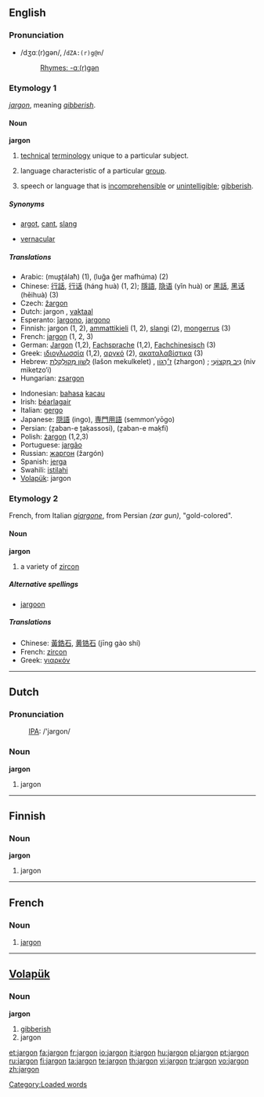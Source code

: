 {{see|Jargon}}
{{wikipedia}}
==English==

===Pronunciation===
* /dʒɑː(r)ɡən/, /<tt>dZA:(r)g@n</tt>/
*: [[Rhymes:English:-ɑː(r)ɡən|Rhymes: -ɑː(r)ɡən]]

===Etymology 1===
{{OF.}} ''[[#French|jargon]]'', meaning ''[[gibberish]]''.

====Noun====
'''jargon''' {{italbrac|uncountable in most senses}}

# {{uncountable}} [[technical]] [[terminology]] unique to a particular subject.
# {{countable}} language characteristic of a particular [[group]].
# {{uncountable}} speech or language that is [[incomprehensible]] or [[unintelligible]]; [[gibberish]].

=====Synonyms=====
* {{sense|language characteristic of a group}} [[argot]], [[cant]], [[slang]]
* [[vernacular]]

=====Translations=====
{{checktrans-top}}
* Arabic: {{Arab|[[مصطلح]]}} (muʂʈálaħ) {{m}} (1), {{Arab|[[لغة غير مفهومة]]}} (luğa ğer mafhúma) {{f}} (2)
* Chinese: [[行話]], [[行话]] (háng huà) (1, 2); [[隱語]], [[隐语]] (yǐn huà) or [[黑話]], [[黑话]] (hēihuà) (3)
* Czech: [[žargon]] {{m}}
* Dutch: jargon {{n}}, [[vaktaal]] {{f}}
* Esperanto: [[ĵargono]], [[jargono]]
* Finnish: jargon (1, 2), [[ammattikieli]] (1, 2), [[slangi]] (2), [[mongerrus]] (3)
* French: [[jargon#French|jargon]] {{m}} (1, 2, 3)
* German: [[Jargon#German|Jargon]] {{m}} (1,2), [[Fachsprache]] {{f}} (1,2), [[Fachchinesisch]] (3)
* Greek: [[ιδιογλωσσία]] {{f}} (1,2), [[αργκό]] {{f}} (2), [[ακαταλαβίστικα]] {{n|p}} (3)
* Hebrew: [[לשון מקולקלת|לְשׁוֹן מְקוּלְקֶלֶת]] (lašon mekulkelet) {{f}}, [[ז׳רגון|ז׳רְגוֹן]] (zhargon) {{m}}; [[ניב מקצועי|נִיב מִקְצוֹעִי]] (niv miketzo‘i) {{m}}
* Hungarian: [[zsargon]]
{{trans-mid}}
* Indonesian: [[bahasa]] [[kacau]]
* Irish: [[béarlagair]] {{m}}
* Italian: [[gergo]] {{m}}
* Japanese: [[隠語]] (ingo), [[専門用語]] (semmon’yōgo)
* Persian: {{fa-Arab|[[زبان تخصصی]]}} (ẕaban-e ṯaḳassosi), {{fa-Arab|[[زبان مخفی]]}} (ẕaban-e maḳfi)
* Polish: [[żargon]] {{m}} (1,2,3)
* Portuguese: [[jargão]] {{m}}
* Russian: [[жаргон]] (žargón) {{m}}
* Spanish: [[jerga]] {{f}}
* Swahili: [[istilahi]]
* [[Volapük]]: jargon
{{trans-bottom}}

===Etymology 2===
French, from Italian ''[[giargone]]'', from Persian {{fa-Arab|[[زر گون]]}} ''(zar gun)'', "gold-colored".

====Noun====
'''jargon'''

# a variety of [[zircon]]

=====Alternative spellings=====
* [[jargoon]]

=====Translations=====
* Chinese: [[黃鋯石]], [[黄锆石]] (jīng gào shí)
* French: [[zircon]] {{m}}
* Greek: [[γιαρκόν]] {{n}}

----

==Dutch==

===Pronunciation===
: [[International Phonetic Alphabet|IPA]]: /'jargon/

===Noun===
'''jargon''' {{n}}

# jargon

----

==Finnish==

===Noun===
'''jargon'''

# jargon

----

==French==

===Noun===
{{fr-noun|m}}

# [[#English|jargon]]

----

==[[Volapük]]==

===Noun===
'''jargon'''

# [[gibberish]]
# jargon

[[Category:Loaded words]]

[[et:jargon]]
[[fa:jargon]]
[[fr:jargon]]
[[io:jargon]]
[[it:jargon]]
[[hu:jargon]]
[[pl:jargon]]
[[pt:jargon]]
[[ru:jargon]]
[[fi:jargon]]
[[ta:jargon]]
[[te:jargon]]
[[th:jargon]]
[[vi:jargon]]
[[tr:jargon]]
[[vo:jargon]]
[[zh:jargon]]